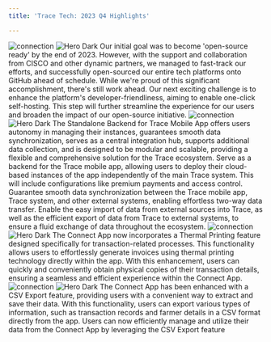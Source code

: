 ```yaml
---
title: 'Trace Tech: 2023 Q4 Highlights'

---
```




<Steps>
  <Step title="OpenSource">
   <img
  className="block dark:hidden"
  src="/images/os.png"
  alt="connection"
/>
<img
  className="hidden dark:block"
   src="/images/os.png"
  alt="Hero Dark"
/>
   Our initial goal was to become 'open-source ready' by the end of 2023. However, with the support and collaboration from CISCO and other dynamic partners, we managed to fast-track our efforts, and successfully open-sourced our entire tech platforms onto GitHub ahead of schedule. While we're proud of this significant accomplishment, there's still work ahead. Our next exciting challenge is to enhance the platform's developer-friendliness, aiming to enable one-click self-hosting. This step will further streamline the experience for our users and broaden the impact of our open-source initiative.
  </Step>
  <Step title="Connect Server">
     <img
  className="block dark:hidden"
  src="/images/app-img/login-app-b.png" 
  alt="connection"
/>
<img
  className="hidden dark:block"
  src="/images/app-img/login-app.png"  
  alt="Hero Dark"
/>
  The Standalone Backend for Trace Mobile App offers users autonomy in managing their instances, guarantees smooth data synchronization, serves as a central integration hub, supports additional data collection, and is designed to be modular and scalable, providing a flexible and comprehensive solution for the Trace ecosystem. Serve as a backend for the Trace mobile app, allowing users to deploy their cloud-based instances of the app independently of the main Trace system. This will include configurations like premium payments and access control. Guarantee smooth data synchronization between the Trace mobile app, Trace system, and other external systems, enabling effortless two-way data transfer. Enable the easy import of data from external sources into Trace, as well as the efficient export of data from Trace to external systems, to ensure a fluid exchange of data throughout the ecosystem.


  </Step>



  <Step title="Thermal Printing on Connect App">
     <img
  className="block dark:hidden"
  src="/images/print-b.png"
  alt="connection"
/>
<img
  className="hidden dark:block"
  src="/images/print.png"
  alt="Hero Dark"
/>
  The Connect App now incorporates a Thermal Printing feature designed specifically for transaction-related processes. This functionality allows users to effortlessly generate invoices using thermal printing technology directly within the app. With this enhancement, users can quickly and conveniently obtain physical copies of their transaction details, ensuring a seamless and efficient experience within the Connect App.
  </Step>




  <Step title="CSV Export on Connect App">
     <img
  className="block dark:hidden"
  src="/images/csv-b.png"
  alt="connection"
/>
<img
  className="hidden dark:block"
  src="/images/csv.png"
  alt="Hero Dark"
/>
   The Connect App has been enhanced with a CSV Export feature, providing users with a convenient way to extract and save their data. With this functionality, users can export various types of information, such as transaction records and farmer details in a CSV format directly from the app. Users can now efficiently manage and utilize their data from the Connect App by leveraging the CSV Export feature





  </Step>


 

</Steps>
